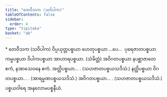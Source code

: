 ```yaml
---
title: "တေဝီသက (သဝိပါက)"
tableOfContents: false
sidebar:
  order: 4
type: "tipitaka"
basket: "ab"
---
```



<DynamicBreadcrumb />

<Paragraph type="center">
* တေဝီသက (သဝိပါက)
</Paragraph>

<Paragraph number="623">
ဝိပ္ပယုတ္တပစ္စယာ ဟေတုပစ္စယာ …ပေ…  ပုရေဇာတပစ္စယာ ကမ္မပစ္စယာ ဝိပါကပစ္စယာ အာဟာရပစ္စယာ. (သံခိတ္တံ) အဝိဂတပစ္စယာ နပစ္ဆာဇာတေ ဧကံ, နအာသေဝနေ ဧကံ.
</Paragraph>

<Paragraph number="624" type="center">
အတ္ထိပစ္စယာ… . (သဟဇာတပစ္စယသဒိသံ.)
</Paragraph>

<Paragraph number="625" type="center">
နတ္ထိပစ္စယာ ဝိဂတပစ္စယာ… . (အာရမ္မဏပစ္စယသဒိသံ.)
</Paragraph>

<Paragraph number="626" type="center">
အဝိဂတပစ္စယာ… . (သဟဇာတပစ္စယသဒိသံ.)

</Paragraph>

<Paragraph number="627" type="center">
ပစ္စယဝါရေ အနုလောမပစ္စနီယံ.
</Paragraph>